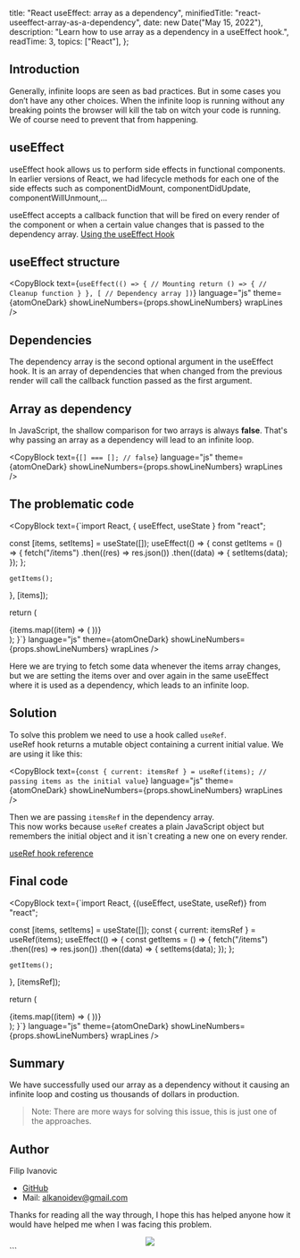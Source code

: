 
  title: "React useEffect: array as a dependency",
  minifiedTitle: "react-useeffect-array-as-a-dependency",
  date: new Date("May 15, 2022"),
  description: "Learn how to use array as a dependency in a useEffect hook.",
  readTime: 3,
  topics: ["React"],
};

## Introduction

Generally, infinite loops are seen as bad practices. But in some cases you don’t have any other choices. When the infinite loop is running without any breaking points the browser will kill the tab on witch your code is running. We of course need to prevent that from happening.

## useEffect

useEffect hook allows us to perform side effects in functional components. In earlier versions of React, we had lifecycle methods for each one of the side effects such as componentDidMount, componentDidUpdate, componentWillUnmount,...

useEffect accepts a callback function that will be fired on every render of the component or when a certain value changes that is passed to the dependency array.
[Using the useEffect Hook](https://reactjs.org/docs/hooks-effect.html)

## useEffect structure

<CopyBlock
  text={`useEffect(() => {
    // Mounting
    return () => {
        // Cleanup function
    }
}, [ // Dependency array ])`}
  language="js"
  theme={atomOneDark}
  showLineNumbers={props.showLineNumbers}
  wrapLines
/>

## Dependencies

The dependency array is the second optional argument in the useEffect hook. It is an array of dependencies that when changed from the previous render will call the callback function passed as the first argument.

## Array as dependency

In JavaScript, the shallow comparison for two arrays is always **false**.
That's why passing an array as a dependency will lead to an infinite loop.

<CopyBlock
  text={`[] === []; // false`}
  language="js"
  theme={atomOneDark}
  showLineNumbers={props.showLineNumbers}
  wrapLines
/>

## The problematic code

<CopyBlock
  text={`import React, { useEffect, useState } from "react";

  const [items, setItems] = useState([]);
  useEffect(() => {
    const getItems = () => {
      fetch("/items")
        .then((res) => res.json())
        .then((data) => {
          setItems(data);
        });
    };

    getItems();

}, [items]);

return (

<div className="App">
  {items.map((item) => (
    <Item item={item} />
  ))}
</div>
); }`} language="js" theme={atomOneDark}
showLineNumbers={props.showLineNumbers}
wrapLines />

Here we are trying to fetch some data whenever the items array changes, but we are setting the items over and over again in the same useEffect where it is used as a dependency, which leads to an infinite loop.

## Solution

To solve this problem we need to use a hook called `useRef`.  
useRef hook returns a mutable object containing a current initial value.
We are using it like this:

<CopyBlock
  text={`const { current: itemsRef } = useRef(items);
// passing items as the initial value`}
  language="js"
  theme={atomOneDark}
  showLineNumbers={props.showLineNumbers}
  wrapLines
/>

Then we are passing `itemsRef` in the dependency array.  
This now works because `useRef` creates a plain JavaScript object but remembers the initial object and it isn`t creating a new one on every render.

[useRef hook reference](https://reactjs.org/docs/hooks-reference.html#useref)

## Final code

<CopyBlock
  text={`import React, {(useEffect, useState, useRef)} from "react";

  const [items, setItems] = useState([]);
  const { current: itemsRef } = useRef(items);
  useEffect(() => {
    const getItems = () => {
      fetch("/items")
        .then((res) => res.json())
        .then((data) => {
          setItems(data);
        });
    };

    getItems();

}, [itemsRef]);

return (

<div className="App">
  {items.map((item) => (
    <Item item={item} />
  ))}
</div>
); }`} language="js" theme={atomOneDark}
showLineNumbers={props.showLineNumbers}
wrapLines />

## Summary

We have successfully used our array as a dependency without it causing an infinite loop and costing us thousands of dollars in production.

> Note: There are more ways for solving this issue, this is just one of the approaches.

## Author

Filip Ivanovic

- [GitHub](https://github.com/alkanoidev/)
- Mail: alkanoidev@gmail.com

Thanks for reading all the way through, I hope this has helped anyone how it would have helped me when I was facing this problem.

<center>
  <img src="https://i.giphy.com/media/UIIUlAXbqc5rLqcAYJ/giphy.webp" />
</center>
```
